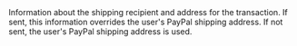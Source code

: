 
<ResponseField name="ShippingAddress" type="object">
Information about the shipping recipient and address for the transaction. If sent, this information overrides the user's PayPal shipping address. If not sent, the user's PayPal shipping address is used.
<Expandable title="properties">
<RecipientNameResponse />
<Address1Response />
</Expandable>
</ResponseField>